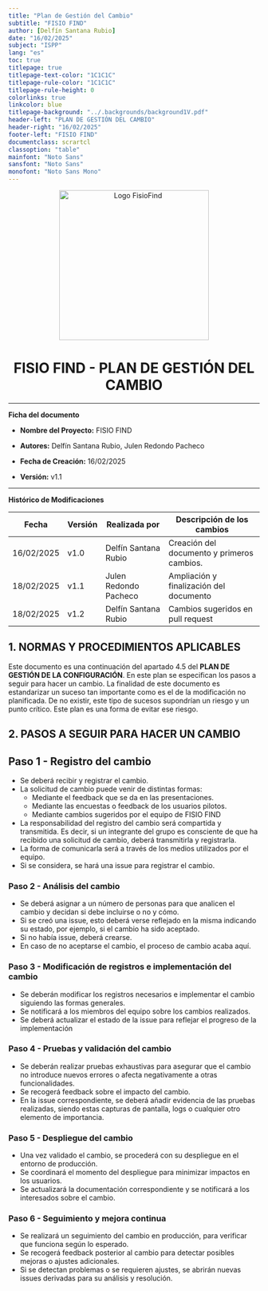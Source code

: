 ```yaml
---
title: "Plan de Gestión del Cambio"                       
subtitle: "FISIO FIND"
author: [Delfín Santana Rubio] 
date: "16/02/2025"                                                 
subject: "ISPP"
lang: "es"
toc: true
titlepage: true
titlepage-text-color: "1C1C1C"
titlepage-rule-color: "1C1C1C"
titlepage-rule-height: 0
colorlinks: true
linkcolor: blue
titlepage-background: "../.backgrounds/background1V.pdf"                            
header-left: "PLAN DE GESTIÓN DEL CAMBIO"                 
header-right: "16/02/2025"                                          
footer-left: "FISIO FIND"
documentclass: scrartcl
classoption: "table"
mainfont: "Noto Sans"
sansfont: "Noto Sans"
monofont: "Noto Sans Mono"
---
```


<!-- COMMENT THIS WHEN EXPORTING TO PDF -->
<p align="center">
  <img src="../../.img/Logo_FisioFind_Verde_sin_fondo.PNG" alt="Logo FisioFind" width="300" />
</p>

<h1 align="center" style={{fontSize: "30px", fontWeight: "bold"}}>
  FISIO FIND  -  PLAN DE GESTIÓN DEL CAMBIO
</h1>

---

**Ficha del documento**

- **Nombre del Proyecto:** FISIO FIND

- **Autores:** Delfín Santana Rubio, Julen Redondo Pacheco

- **Fecha de Creación:** 16/02/2025  

- **Versión:** v1.1

---

**Histórico de Modificaciones**

| Fecha      | Versión | Realizada por                    | Descripción de los cambios |
|------------|---------|----------------------------------|----------------------------|
| 16/02/2025 | v1.0    | Delfín Santana Rubio           | Creación del documento y primeros cambios. |
| 18/02/2025 | v1.1    | Julen Redondo Pacheco          | Ampliación y finalización del documento |
| 18/02/2025 | v1.2    | Delfín Santana Rubio           | Cambios sugeridos en pull request |




<!-- \newpage -->




## 1. NORMAS Y PROCEDIMIENTOS APLICABLES

Este documento es una continuación del apartado 4.5 del **PLAN DE GESTIÓN DE LA CONFIGURACIÓN**. En este plan se especifican los pasos a seguir para hacer un cambio. La finalidad de este documento es estandarizar un suceso tan importante como es el de la modificación no planificada. De no existir, este tipo de sucesos supondrían un riesgo y un punto crítico. Este plan es una forma de evitar ese riesgo.






## 2. PASOS A SEGUIR PARA HACER UN CAMBIO

## Paso 1 - Registro del cambio
- Se deberá recibir y registrar el cambio.
- La solicitud de cambio puede venir de distintas formas:
  - Mediante el feedback que se da en las presentaciones.
  - Mediante las encuestas o feedback de los usuarios pilotos.
  - Mediante cambios sugeridos por el equipo de FISIO FIND
- La responsabilidad del registro del cambio será compartida y transmitida. Es decir, si un integrante del grupo es consciente de que ha recibido una solicitud de cambio, deberá transmitirla y registrarla.
- La forma de comunicarla será a través de los medios utilizados por el equipo.
- Si se considera, se hará una issue para registrar el cambio.

### Paso 2 - Análisis del cambio
- Se deberá asignar a un número de personas para que analicen el cambio y decidan si debe incluirse o no y cómo.
- Si se creó una issue, esto deberá verse reflejado en la misma indicando su estado, por ejemplo, si el cambio ha sido aceptado.
- Si no había issue, deberá crearse.
- En caso de no aceptarse el cambio, el proceso de cambio acaba aquí.

### Paso 3 - Modificación de registros e implementación del cambio
- Se deberán modificar los registros necesarios e implementar el cambio siguiendo las formas generales.
- Se notificará a los miembros del equipo sobre los cambios realizados.
- Se deberá actualizar el estado de la issue para reflejar el progreso de la implementación

### Paso 4 - Pruebas y validación del cambio
- Se deberán realizar pruebas exhaustivas para asegurar que el cambio no introduce nuevos errores o afecta negativamente a otras funcionalidades.
- Se recogerá feedback sobre el impacto del cambio.
- En la issue correspondiente, se deberá añadir evidencia de las pruebas realizadas, siendo estas capturas de pantalla, logs o cualquier otro elemento de importancia.

### Paso 5 - Despliegue del cambio
- Una vez validado el cambio, se procederá con su despliegue en el entorno de producción.
- Se coordinará el momento del despliegue para minimizar impactos en los usuarios.
- Se actualizará la documentación correspondiente y se notificará a los interesados sobre el cambio.

### Paso 6 - Seguimiento y mejora continua
- Se realizará un seguimiento del cambio en producción, para verificar que funciona según lo esperado.
- Se recogerá feedback posterior al cambio para detectar posibles mejoras o ajustes adicionales.
- Si se detectan problemas o se requieren ajustes, se abrirán nuevas issues derivadas para su análisis y resolución.